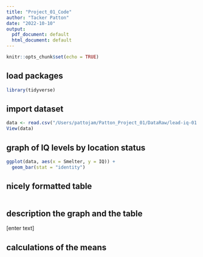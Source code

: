 ```yaml
---
title: "Project_01_Code"
author: "Tacker Patton"
date: "2022-10-10"
output:
  pdf_document: default
  html_document: default
---
```


```r
knitr::opts_chunk$set(echo = TRUE)
```

## load packages 

```r
library(tidyverse)
```

## import dataset

```r
data <- read.csv("/Users/pattojam/Patton_Project_01/DataRaw/lead-iq-01.csv")
View(data)

```

## graph of IQ levels by location status

```r
ggplot(data, aes(x = Smelter, y = IQ)) + 
  geom_bar(stat = "identity")

```

## nicely formatted table

```r

```

## description the graph and the table

[enter text]

## calculations of the means

```r

```